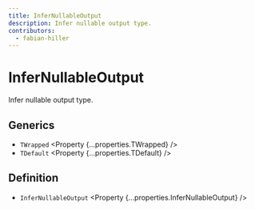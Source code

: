 ```yaml
---
title: InferNullableOutput
description: Infer nullable output type.
contributors:
  - fabian-hiller
---
```



# InferNullableOutput

Infer nullable output type.

## Generics

- `TWrapped` <Property {...properties.TWrapped} />
- `TDefault` <Property {...properties.TDefault} />

## Definition

- `InferNullableOutput` <Property {...properties.InferNullableOutput} />
